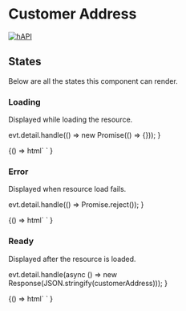 
<Meta title="Cards / Address" component="foxy-address-card" />

# Customer Address

[![hAPI](https://img.shields.io/badge/hAPI-customer__address-green.svg)](https://api.foxycart.com/rels/customer_address)

## States

Below are all the states this component can render.

### Loading

Displayed while loading the resource.

  evt.detail.handle(() => new Promise(() => {}));
}

<Canvas>
  <Story name="Loading">
    {() =>
      html`
        <foxy-address-card
          href="https://api.foxy.test/customer_addresses/201"
          @request=${handleRequestWithLoading}
        >
        </foxy-address-card>
      `
    }
  </Story>
</Canvas>

### Error

Displayed when resource load fails.

  evt.detail.handle(() => Promise.reject());
}

<Canvas>
  <Story name="Error">
    {() =>
      html`
        <foxy-address-card
          href="https://api.foxy.test/customer_addresses/201"
          @request=${handleRequestWithError}
        >
        </foxy-address-card>
      `
    }
  </Story>
</Canvas>

### Ready

Displayed after the resource is loaded.

  evt.detail.handle(async () => new Response(JSON.stringify(customerAddress)));
}

<Canvas>
  <Story name="Ready">
    {() =>
      html`
        <foxy-address-card
          href="https://api.foxy.test/customer_addresses/201"
          @request=${handleRequestWithSuccess}
        >
        </foxy-address-card>
      `
    }
  </Story>
</Canvas>
